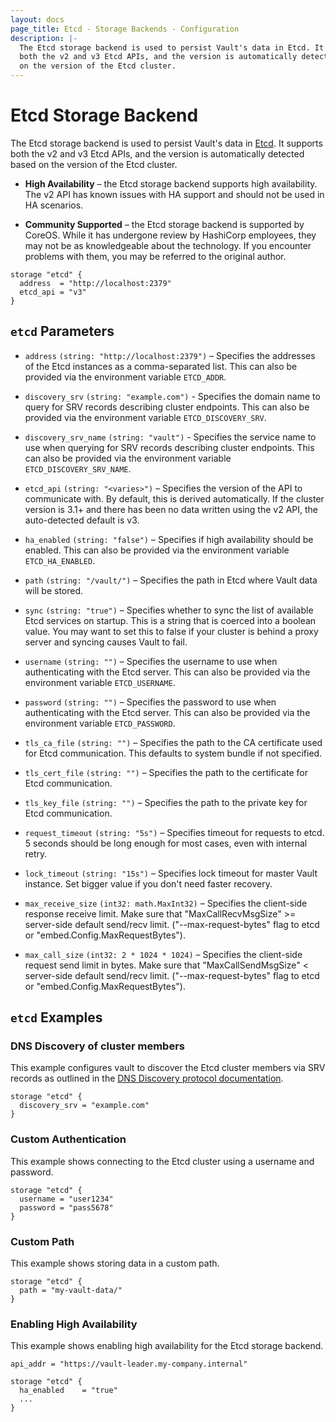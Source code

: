 ```yaml
---
layout: docs
page_title: Etcd - Storage Backends - Configuration
description: |-
  The Etcd storage backend is used to persist Vault's data in Etcd. It supports
  both the v2 and v3 Etcd APIs, and the version is automatically detected based
  on the version of the Etcd cluster.
---
```


# Etcd Storage Backend

The Etcd storage backend is used to persist Vault's data in [Etcd][etcd]. It
supports both the v2 and v3 Etcd APIs, and the version is automatically detected
based on the version of the Etcd cluster.

- **High Availability** – the Etcd storage backend supports high availability.
  The v2 API has known issues with HA support and should not be used in HA
  scenarios.

- **Community Supported** – the Etcd storage backend is supported by CoreOS.
  While it has undergone review by HashiCorp employees, they may not be as
  knowledgeable about the technology. If you encounter problems with them, you
  may be referred to the original author.

```hcl
storage "etcd" {
  address  = "http://localhost:2379"
  etcd_api = "v3"
}
```

## `etcd` Parameters

- `address` `(string: "http://localhost:2379")` – Specifies the addresses of the
  Etcd instances as a comma-separated list. This can also be provided via the
  environment variable `ETCD_ADDR`.

- `discovery_srv` `(string: "example.com")` - Specifies the domain name to
  query for SRV records describing cluster endpoints. This can also be provided
  via the environment variable `ETCD_DISCOVERY_SRV`.

- `discovery_srv_name` `(string: "vault")` - Specifies the service name to use
  when querying for SRV records describing cluster endpoints. This can also be
  provided via the environment variable `ETCD_DISCOVERY_SRV_NAME`.

- `etcd_api` `(string: "<varies>")` – Specifies the version of the API to
  communicate with. By default, this is derived automatically. If the cluster
  version is 3.1+ and there has been no data written using the v2 API, the
  auto-detected default is v3.

- `ha_enabled` `(string: "false")` – Specifies if high availability should be
  enabled. This can also be provided via the environment variable
  `ETCD_HA_ENABLED`.

- `path` `(string: "/vault/")` – Specifies the path in Etcd where Vault data will
  be stored.

- `sync` `(string: "true")` – Specifies whether to sync the list of available
  Etcd services on startup. This is a string that is coerced into a boolean
  value. You may want to set this to false if your cluster is behind a proxy
  server and syncing causes Vault to fail.

- `username` `(string: "")` – Specifies the username to use when authenticating
  with the Etcd server. This can also be provided via the environment variable
  `ETCD_USERNAME`.

- `password` `(string: "")` – Specifies the password to use when authenticating
  with the Etcd server. This can also be provided via the environment variable
  `ETCD_PASSWORD`.

- `tls_ca_file` `(string: "")` – Specifies the path to the CA certificate used
  for Etcd communication. This defaults to system bundle if not specified.

- `tls_cert_file` `(string: "")` – Specifies the path to the certificate for
  Etcd communication.

- `tls_key_file` `(string: "")` – Specifies the path to the private key for Etcd
  communication.

- `request_timeout` `(string: "5s")` – Specifies timeout for requests
  to etcd. 5 seconds should be long enough for most cases, even with internal
  retry.

- `lock_timeout` `(string: "15s")` – Specifies lock timeout for master
  Vault instance. Set bigger value if you don't need faster recovery.

- `max_receive_size` `(int32: math.MaxInt32)` – Specifies the client-side response receive limit.
Make sure that "MaxCallRecvMsgSize" >= server-side default send/recv limit.
("--max-request-bytes" flag to etcd or "embed.Config.MaxRequestBytes").

- `max_call_size` `(int32: 2 * 1024 * 1024)` – Specifies the client-side request send limit in bytes.
Make sure that "MaxCallSendMsgSize" < server-side default send/recv limit.
("--max-request-bytes" flag to etcd or "embed.Config.MaxRequestBytes").

## `etcd` Examples

### DNS Discovery of cluster members

This example configures vault to discover the Etcd cluster members via SRV
records as outlined in the
[DNS Discovery protocol documentation][dns discovery].

```hcl
storage "etcd" {
  discovery_srv = "example.com"
}
```

### Custom Authentication

This example shows connecting to the Etcd cluster using a username and password.

```hcl
storage "etcd" {
  username = "user1234"
  password = "pass5678"
}
```

### Custom Path

This example shows storing data in a custom path.

```hcl
storage "etcd" {
  path = "my-vault-data/"
}
```

### Enabling High Availability

This example shows enabling high availability for the Etcd storage backend.

```hcl
api_addr = "https://vault-leader.my-company.internal"

storage "etcd" {
  ha_enabled    = "true"
  ...
}
```

[etcd]: https://coreos.com/etcd 'Etcd by CoreOS'
[dns discovery]: https://coreos.com/etcd/docs/latest/op-guide/clustering.html#dns-discovery 'Etcd cluster DNS Discovery'

